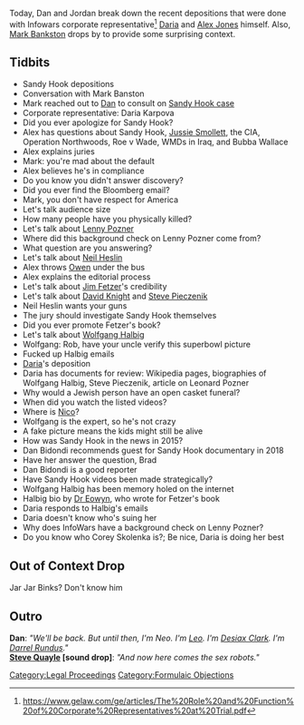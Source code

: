 {{Episode|title=Formulaic Objections Part 4|caption=[https://knowledgefight.libsyn.com/618-november-15-2021 Listen to this episode on Libsyn]|length=02:46:06|episodeNumber=641|airDate=January 25, 2022|episodeType=[[Formulaic Objections]]|appearance=[[Mark Bankston]], [[Daria Karpova]], [[Leonard Pozner]], [[Neil Heslin]], [[Owen Shroyer]], [[Jim Fetzer]], [[David Knight]], [[Steve Pieczenik]], [[Wolfgang Halbig]], [[Rob Dew]], [[Dan Bidondi]], [[Corey Skolenka]]|previousEpisode=[[640: January 22, 2022]]|nextEpisode=[[642: January 24, 2022]]}}{{Stub}}

Today, Dan and Jordan break down the recent depositions that were done with Infowars corporate representative<ref>https://www.gelaw.com/ge/articles/The%20Role%20and%20Function%20of%20Corporate%20Representatives%20at%20Trial.pdf</ref> [[Daria Karpova|Daria]] and [[Alex Jones]] himself.  Also, [[Mark Bankston]] drops by to provide some surprising context.

== Tidbits==

* Sandy Hook depositions
* Conversation with Mark Banston
* Mark reached out to [[Dan Friesen|Dan]] to consult on [[Texas Sandy Hook Lawsuit (Heslin v. Jones)|Sandy Hook case]]
* Corporate representative: Daria Karpova
*Did you ever apologize for Sandy Hook?
*Alex has questions about Sandy Hook, [[Jussie Smollett]], the CIA, Operation Northwoods, Roe v Wade, WMDs in Iraq, and Bubba Wallace
*Alex explains juries
*Mark: you're mad about the default
*Alex believes he's in compliance
*Do you know you didn't answer discovery?
*Did you ever find the Bloomberg email?
*Mark, you don't have respect for America
*Let's talk audience size
*How many people have you physically killed?
*Let's talk about [[Leonard Pozner|Lenny Pozner]]
*Where did this background check on Lenny Pozner come from?
*What question are you answering?
* Let's talk about [[Neil Heslin]]
*Alex throws [[Owen Shroyer|Owen]] under the bus
*Alex explains the editorial process
* Let's talk about [[Jim Fetzer]]'s credibility
*Let's talk about [[David Knight]] and [[Steve Pieczenik]]
*Neil Heslin wants your guns
* The jury should investigate Sandy Hook themselves
*Did you ever promote Fetzer's book?
*Let's talk about [[Wolfgang Halbig]]
* Wolfgang: Rob, have your uncle verify this superbowl picture
*Fucked up Halbig emails
*[[Daria Karpova|Daria]]'s deposition
* Daria has documents for review: Wikipedia pages, biographies of Wolfgang Halbig, Steve Pieczenik, article on Leonard Pozner
*Why would a Jewish person have an open casket funeral?
* When did you watch the listed videos?
*Where is [[Nico Acosta|Nico]]?
*Wolfgang is the expert, so he's not crazy
*A fake picture means the kids might still be alive
*How was Sandy Hook in the news in 2015?
*Dan Bidondi recommends guest for Sandy Hook documentary in 2018
*Have her answer the question, Brad
*Dan Bidondi is a good reporter
*Have Sandy Hook videos been made strategically?
*Wolfgang Halbig has been memory holed on the internet
*Halbig bio by [[Dr Eowyn]], who wrote for Fetzer's book
*Daria responds to Halbig's emails
*Daria doesn't know who's suing her
*Why does InfoWars have a background check on Lenny Pozner?
*Do you know who Corey Skolenka is?; Be nice, Daria is doing her best

==Out of Context Drop==
Jar Jar Binks? Don't know him

==Outro==
'''Dan''': ''"We'll be back. But until then, I'm Neo. I'm [[leo Zagami|Leo]]. I'm [[Desiax Clark]]. I'm [[Darrel Rundus]]."''<br>
'''[[Steve Quayle]] [sound drop]''': ''"And now here comes the sex robots."''

[[Category:Legal Proceedings]]

<references />
[[Category:Formulaic Objections]]